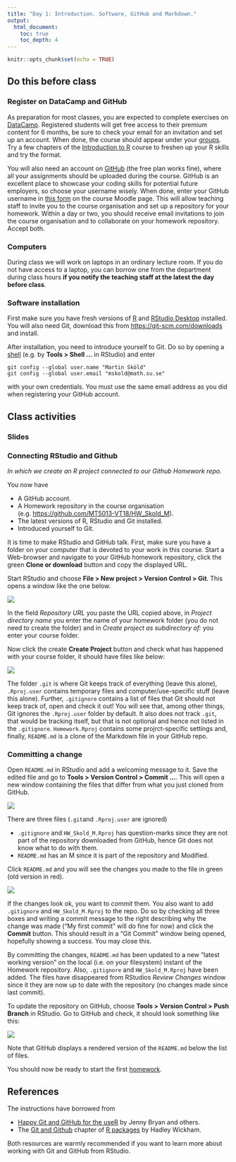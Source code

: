 ```yaml
---
title: "Day 1: Introduction. Software, GitHub and Markdown."
output:
  html_document:
    toc: true
    toc_depth: 4
---
```


```r
knitr::opts_chunk$set(echo = TRUE)
```

## Do this before class

### Register on DataCamp and GitHub

As preparation for most classes, you are expected to complete exercises on [DataCamp](https://www.datacamp.com/home). Registered students will get free access to their premium content for 6 months, be sure to check your email for an invitation and set up an account. When done, the course should appear under your [groups](https://www.datacamp.com/groups/mine). Try a few chapters of the [Introduction to R](https://www.datacamp.com/courses/free-introduction-to-r) course to freshen up your R skills and try the format.

You will also need an account on [GitHub](https://github.com/) (the free plan works fine), where all your assignments should be uploaded during the course. GitHub is an excellent place to showcase your coding skills for potential future employers, so choose your username wisely. When done, enter your GitHub username in [this form](http://kurser.math.su.se/mod/feedback/view.php?id=35695) on the course Moodle page. This will allow teaching staff to invite you to the course organisation and set up a repository for your homework. Within a day or two, you should receive email invitations to join the course organisation and to collaborate on your homework repository. Accept both.

### Computers

During class we will work on laptops in an ordinary lecture room. If you do not have access to a laptop, you can borrow one from the department during class hours **if you notify the teaching staff at the latest the day before class**.   

### Software installation

First make sure you have fresh versions of [R](https://cran.r-project.org/) and [RStudio Desktop](https://www.rstudio.com/products/rstudio/#Desktop) installed. You will also need Git, download this from <https://git-scm.com/downloads> and install.

After installation, you need to introduce yourself to Git. Do so by opening a [shell](https://en.wikipedia.org/wiki/Unix_shell)  (e.g. by **Tools > Shell ...** in RStudio) and enter

```
git config --global user.name "Martin Sköld"
git config --global user.email "mskold@math.su.se"
```

with your own credentials. You must use the same email address as you did when registering your GitHub account.

## Class activities

### Slides

### Connecting RStudio and Github

*In which we create an R project connected to our Github Homework repo.* 

You now have

* A GitHub account.
* A Homework repository in the course organisation (e.g. <https://github.com/MT5013-VT18/HW_Skold_M>).
* The latest versions of R, RStudio and Git installed.
* Introduced yourself to Git.

It is time to make RStudio and GitHub talk. First, make sure you have a folder on your computer that is devoted to your work in this course. Start a Web-browser and navigate to your GitHub homework repository, click the green **Clone or download** button and copy the displayed URL. 

Start RStudio and choose **File > New project > Version Control > Git**. This opens a window like the one below.

![](Clone.png)

In the field *Repository URL* you paste the URL copied above, in *Project directory name* you enter the name of your homework folder (you do not need to create the folder) and in *Create project as subdirectory of:* you enter your course folder.

Now click the create **Create Project** button and check what has happened with your course folder, it should have files like below:

![](Folder.png)

The folder `.git` is where Git keeps track of everything (leave this alone), `.Rproj.user` contains temporary files and computer/use-specific stuff (leave this alone). Further, `.gitignore` contains a list of files that Git should not keep track of, open and check it out! You will see that, among other things, Git ignores the `.Rproj.user` folder by default. It also does not track `.git`, that would be tracking itself, but that is not optional and hence not listed in the `.gitignore`. `Homework.Rproj` contains some projrct-specific settings and, finally, `README.md` is a clone of the Markdown file in your GitHub repo.


### Committing a change

Open `README.md` in RStudio and add a welcoming message to it. Save the edited file and go to **Tools > Version Control > Commit ...**. This will open a new window containing the files that differ from what you just cloned from GitHub.

![](Commit.png)

There are three files (`.git`and `.Rproj.user` are ignored)

* `.gitignore` and `HW_Skold_M.Rproj` has question-marks since they are not part of the repository downloaded from GitHub, hence Git does not know what to do with them.
* `README.md` has an M since it is part of the repository and Modified.

Click `README.md` and you will see the changes you made to the file in green (old version in red).

![](Changes.png)

If the changes look ok, you want to *commit* them. You also want to add `.gitignore` and `HW_Skold_M.Rproj` to the repo. Do so by checking all three boxes and writing a commit message to the right describing why the change was made ("My first commit" will do fine for now) and click the **Commit** button. This should result in a "Git Commit" window being opened, hopefully showing a success. You may close this. 

By committing the changes, `README.md` has been updated to a new "latest working version" on the local (i.e. on your filesystem) instant of the Homework repository. Also, `.gitignore` and `HW_Skold_M.Rproj` have been added. The files have disappeared from RStudios *Review Changes* window since it they are now up to date with the repository (no changes made since last commit).

To update the repository on GitHub, choose **Tools > Version Control > Push Branch** in RStudio.
Go to GitHub and check, it should look something like this:

![](Repo.png)

Note that GitHub displays a rendered version of the `README.md` below the list of files.

You should now be ready to start the first [homework](HW.html).

## References

The instructions have borrowed from

* [Happy Git and GitHub for the useR](http://happygitwithr.com/) by Jenny Bryan and others.
* The [Git and Github](http://r-pkgs.had.co.nz/git.html) chapter of [R packages](http://r-pkgs.had.co.nz/) by Hadley Wickham.

Both resources are warmly recommended if you want to learn more about working with Git and GitHub from RStudio.

